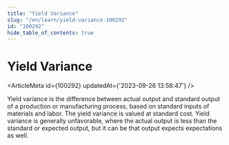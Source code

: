 ```yaml
---
title: "Yield Variance"
slug: "/en/learn/yield-variance-100292"
id: "100292"
hide_table_of_contents: true
---
```



# Yield Variance

<ArticleMeta id={100292} updatedAt={'2023-09-26 13:58:47'} />
<div className='border-solid border-b border-t-0 my-4 border-[var(--ifm-color-gray-300)]' />

Yield variance is the difference between actual output and standard output of a production or manufacturing process, based on standard inputs of materials and labor. The yield variance is valued at standard cost. Yield variance is generally unfavorable, where the actual output is less than the standard or expected output, but it can be that output expects expectations as well.
